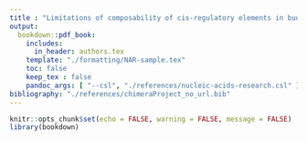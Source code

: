 ```yaml
---
title : "Limitations of composability of cis-regulatory elements in budding yeast messenger RNA"
output: 
  bookdown::pdf_book:
    includes:
      in_header: authors.tex
    template: "./formatting/NAR-sample.tex"
    toc: false
    keep_tex : false
    pandoc_args: [ "--csl", "./references/nucleic-acids-research.csl" ]
bibliography: "./references/chimeraProject_no_url.bib"
---
```


```r
knitr::opts_chunk$set(echo = FALSE, warning = FALSE, message = FALSE)
library(bookdown)
```
\begin{abstract}
Genes are commonly abstracted into a coding sequence and cis-regulatory elements (CREs), such as promoters and terminators, and short sequence motifs within these regions.
Modern cloning techniques allow easy assembly of synthetic genetic constructs from discrete cis-regulatory modules.
However, it is unclear how much the contributions of CREs to gene expression depend on other CREs in the host gene.
Using budding yeast, we probe the extent of composability, or independent effects, of distinct CREs.
We confirm that the quantitative effect of a terminator on gene expression depends on both promoter and coding sequence.
We then explore whether individual cis-regulatory motifs within terminator regions display similar context dependence, using transcriptome-wide datasets of mRNA decay.
To test the extent of composability, we construct reporter genes consisting of combinations of motifs within various terminator contexts, paired with different promoters. 
Our results show that the effect of a motif on RNA abundance depends both on its host terminator, and also on the associated promoter sequence.
This emphasises the need for improved motif inference that includes both local and global context effects, which in turn could aid in the accurate use of CREs for the engineering of synthetic genetic constructs. 
\end{abstract}
